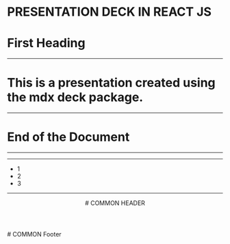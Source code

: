 

# PRESENTATION DECK IN REACT JS

# First Heading

---

# This is a presentation created using the mdx deck package.

---

# End of the Document

---

<ReactMdxDeck />

---

<Steps>

- 1
- 2
- 3

</Steps>

---

<Header># COMMON HEADER</Header>

<Footer># COMMON Footer</Footer>
